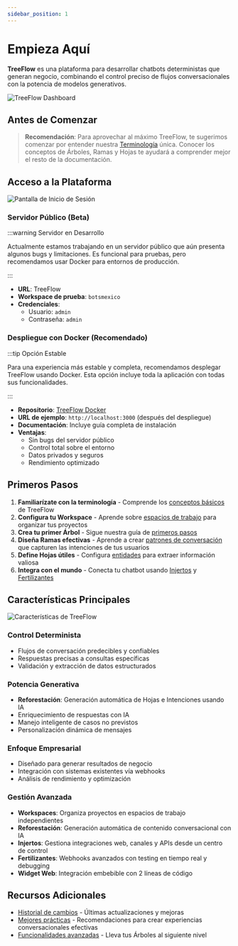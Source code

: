 ```yaml
---
sidebar_position: 1
---
```



# Empieza Aquí

**TreeFlow** es una plataforma para desarrollar chatbots deterministas que generan negocio, combinando el control preciso de flujos conversacionales con la potencia de modelos generativos.

![TreeFlow Dashboard](/img/dashboard-placeholder.svg)

## Antes de Comenzar

> **Recomendación**: Para aprovechar al máximo TreeFlow, te sugerimos comenzar por entender nuestra [Terminología](/docs/Fundamentos/Terminologia) única. Conocer los conceptos de Árboles, Ramas y Hojas te ayudará a comprender mejor el resto de la documentación.

## Acceso a la Plataforma

![Pantalla de Inicio de Sesión](/img/login-placeholder.svg)

### Servidor Público (Beta)

:::warning Servidor en Desarrollo

Actualmente estamos trabajando en un servidor público que aún presenta algunos bugs y limitaciones. Es funcional para pruebas, pero recomendamos usar Docker para entornos de producción.

:::

- **URL**: <AppUrl>TreeFlow</AppUrl>
- **Workspace de prueba**: `botsmexico`
- **Credenciales**: 
  - Usuario: `admin`
  - Contraseña: `admin`

### Despliegue con Docker (Recomendado)

:::tip Opción Estable

Para una experiencia más estable y completa, recomendamos desplegar TreeFlow usando Docker. Esta opción incluye toda la aplicación con todas sus funcionalidades.

:::

- **Repositorio**: [TreeFlow Docker](https://github.com/tu-usuario/treeflow-docker)
- **URL de ejemplo**: `http://localhost:3000` (después del despliegue)
- **Documentación**: Incluye guía completa de instalación
- **Ventajas**: 
  - Sin bugs del servidor público
  - Control total sobre el entorno
  - Datos privados y seguros
  - Rendimiento optimizado

## Primeros Pasos

1. **Familiarízate con la terminología** - Comprende los [conceptos básicos](/docs/Fundamentos/Terminologia) de TreeFlow
2. **Configura tu Workspace** - Aprende sobre [espacios de trabajo](/docs/Fundamentos/Workspaces) para organizar tus proyectos
3. **Crea tu primer Árbol** - Sigue nuestra guía de [primeros pasos](/docs/Fundamentos/Empezando)
4. **Diseña Ramas efectivas** - Aprende a crear [patrones de conversación](/docs/Fundamentos/Ramas) que capturen las intenciones de tus usuarios
5. **Define Hojas útiles** - Configura [entidades](/docs/Fundamentos/Hojas) para extraer información valiosa
6. **Integra con el mundo** - Conecta tu chatbot usando [Injertos](/docs/Integraciones/Injertos) y [Fertilizantes](/docs/Webhooks/Fertilizantes)

## Características Principales

![Características de TreeFlow](/img/features-placeholder.svg)

### Control Determinista
- Flujos de conversación predecibles y confiables
- Respuestas precisas a consultas específicas
- Validación y extracción de datos estructurados

### Potencia Generativa
- **Reforestación**: Generación automática de Hojas e Intenciones usando IA
- Enriquecimiento de respuestas con IA
- Manejo inteligente de casos no previstos
- Personalización dinámica de mensajes

### Enfoque Empresarial
- Diseñado para generar resultados de negocio
- Integración con sistemas existentes vía webhooks
- Análisis de rendimiento y optimización

### Gestión Avanzada
- **Workspaces**: Organiza proyectos en espacios de trabajo independientes
- **Reforestación**: Generación automática de contenido conversacional con IA
- **Injertos**: Gestiona integraciones web, canales y APIs desde un centro de control
- **Fertilizantes**: Webhooks avanzados con testing en tiempo real y debugging
- **Widget Web**: Integración embebible con 2 líneas de código

## Recursos Adicionales

- [Historial de cambios](/docs/changelog) - Últimas actualizaciones y mejoras
- [Mejores prácticas](/docs/Fundamentos/MejoresPracticas) - Recomendaciones para crear experiencias conversacionales efectivas
- [Funcionalidades avanzadas](/docs/InteligenciaArtificial/Introduccion) - Lleva tus Árboles al siguiente nivel
